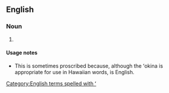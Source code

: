 ==English==

===Noun===
{{en-noun}}

# {{context|rare|lang=en}} {{alternative spelling of|Hawaiian|lang=en}}

====Usage notes====
* This is sometimes proscribed because, although the ʻokina is appropriate for use in Hawaiian words, {{m|en|Hawaiian}} is English.

[[Category:English terms spelled with ʻ]]